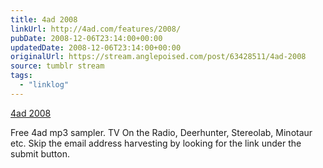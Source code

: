 ```yaml
---
title: 4ad 2008
linkUrl: http://4ad.com/features/2008/
pubDate: 2008-12-06T23:14:00+00:00
updatedDate: 2008-12-06T23:14:00+00:00
originalUrl: https://stream.anglepoised.com/post/63428511/4ad-2008
source: tumblr stream
tags:
  - "linklog"
---
```


[4ad 2008][1]

Free 4ad mp3 sampler. TV On the Radio, Deerhunter, Stereolab, Minotaur etc. Skip the email address harvesting by looking for the link under the submit button.

[1]: http://4ad.com/features/2008/
